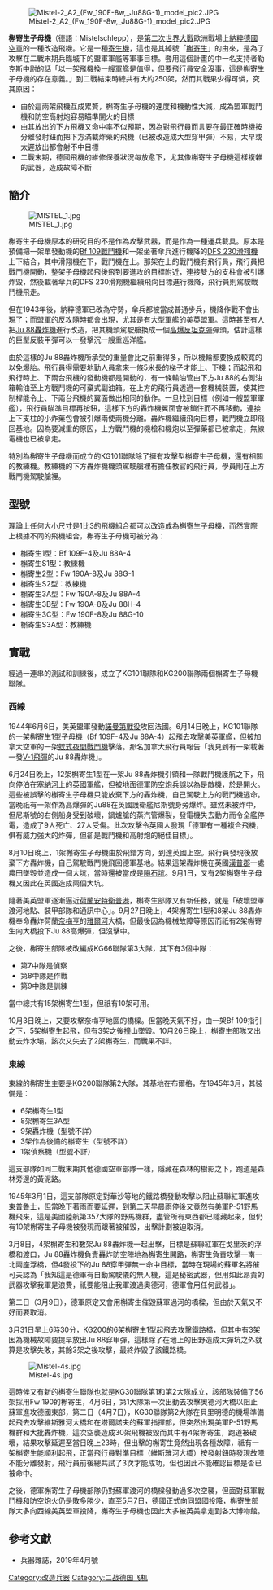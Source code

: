 {{Unreferenced|time=2020-08-22T15:29:00+00:00}}
[[File:Mistel-2_A2_(Fw_190F-8w,_Ju88G-1)_model_pic2.JPG|thumb]]

'''槲寄生子母機'''（德語：Mistelschlepp），是[[第二次世界大戰|第二次世界大戰]]歐洲戰場上[[納粹德國空軍|納粹德國空軍]]的一種改造飛機。它是一種[[寄生機|寄生機]]，這也是其綽號「[[槲寄生|槲寄生]]」的由來，是為了攻擊在二戰末期兵臨城下的盟軍軍艦等軍事目標。套用這個計畫的中一名支持者勒克斯中尉的話「以一架飛機換一艘軍艦是值得，但要飛行員安全沒事，這是槲寄生子母機的存在意義。」到二戰結束時總共有大約250架，然而其戰果少得可憐，究其原因：
*由於這兩架飛機互成累贅，槲寄生子母機的速度和機動性大減，成為盟軍戰鬥機和防空高射炮容易瞄準開火的目標
*由其放出的下方飛機又命中率不似預期，因為對飛行員而言要在最正確時機按分離發射鈕而把下方滿載炸藥的飛機（已被改造成大型穿甲彈）不易，太早或太遲放出都會射不中目標
*二戰末期，德國飛機的維修保養狀況每放愈下，尤其像槲寄生子母機這樣複雜的武器，造成故障不斷

==簡介==
[[File:MISTEL_1.jpg|thumb]]

槲寄生子母機原本的研究目的不是作為攻擊武器，而是作為一種運兵載具。原本是預備把一架單發動機的[[Bf_109戰鬥機|Bf 109戰鬥機]]和一架坐著傘兵進行機降的[[DFS_230滑翔機|DFS 230滑翔機]]上下結合，其中滑翔機在下，戰鬥機在上。那架在上的戰鬥機有飛行員，飛行員把戰鬥機開動，整架子母機起飛後飛到要進攻的目標附近，連接雙方的支柱會被引爆炸毀，然後載著傘兵的DFS 230滑翔機繼續飛向目標進行機降，飛行員則駕駛戰鬥機飛走。

但在1943年後，納粹德軍已改為守勢，傘兵都被當成普通步兵，機降作戰不會出現了；而盟軍的反攻隨時都會出現，尤其是有大型軍艦的美英盟軍。這時甚至有人把[[Ju_88轟炸機|Ju 88轟炸機]]進行改造，把其機頭駕駛艙換成一個[[高爆反坦克彈|高爆反坦克彈]]彈頭，估計這樣的巨型反裝甲彈可以一發擊沉一艘重巡洋艦。

由於這樣的Ju 88轟炸機所承受的重量會比之前重得多，所以機輪都要換成較寬的以免爆胎。飛行員得需要地勤人員拿來一條5米長的梯子才能上、下機；而起飛和飛行時上、下兩台飛機的發動機都是開動的，有一條輸油管由下方Ju 88的右側油箱輸油至上方戰鬥機的可棄式副油箱。在上方的飛行員透過一套機械裝置，使其控制桿能令上、下兩台飛機的翼面做出相同的動作。一旦找到目標（例如一艘盟軍軍艦），飛行員瞄準目標再按鈕，這樣下方的轟炸機翼面會被鎖住而不再移動，連接上下支柱的小炸藥包會被引爆兩使兩機分離。轟炸機繼續飛向目標，戰鬥機立即飛回基地。因為要減重的原因，上方戰鬥機的機槍和機炮以至彈藥都已被拿走，無線電機也已被拿走。

特別為槲寄生子母機而成立的KG101聯隊除了擁有攻擊型槲寄生子母機，還有相關的教練機。教練機的下方轟炸機機頭駕駛艙裡有擔任教官的飛行員，學員則在上方戰鬥機駕駛艙裡。

==型號==
理論上任何大小尺寸是1比3的飛機組合都可以改造成為槲寄生子母機，而然實際上根據不同的飛機組合，槲寄生子母機可被分為：
*槲寄生1型：Bf 109F-4及Ju 88A-4
*槲寄生S1型：教練機
*槲寄生2型：Fw 190A-8及Ju 88G-1
*槲寄生S2型：教練機
*槲寄生3A型：Fw 190A-8及Ju 88A-4
*槲寄生3B型：Fw 190A-8及Ju 88H-4
*槲寄生3C型：Fw 190F-8及Ju 88G-10
*槲寄生S3A型：教練機

==實戰==
經過一連串的測試和訓練後，成立了KG101聯隊和KG200聯隊兩個槲寄生子母機聯隊。
===西線===
1944年6月6日，美英盟軍發動[[諾曼第戰役|諾曼第戰役]]攻回法國。6月14日晚上，KG101聯隊的一架槲寄生1型子母機（Bf 109F-4及Ju 88A-4）起飛去攻擊美英軍艦，但被加拿大空軍的一架[[蚊式轟炸機|蚊式夜間戰鬥機]]擊落。那名加拿大飛行員報告「我見到有一架載著一發[[V-1飛彈|V-1飛彈]]的Ju 88轟炸機」。

6月24日晚上，12架槲寄生1型在一架Ju 88轟炸機引領和一隊戰鬥機護航之下，飛向停泊在[[塞納河|塞納河]]上的英國軍艦，但被地面德軍防空炮兵誤以為是敵機，於是開火。這些被誤擊的槲寄生子母機只能放棄下方的轟炸機，自己駕駛上方的戰鬥機逃命。當晚祇有一架作為高爆彈的Ju88在英國護衛艦尼斯號身旁爆炸。雖然未被炸中，但尼斯號的右側船身受到破壞，鍋爐艙的蒸汽管爆裂，發電機失去動力而令全艦停電，造成了9人死亡、27人受傷。此次攻擊令英國人發現「德軍有一種複合飛機，俱有威力強大的炸彈，但卻是戰鬥機和高射炮的絕佳目標」。

8月10日晚上，1架槲寄生子母機由於飛錯方向，到達英國上空。飛行員發現後放棄下方轟炸機，自己駕駛戰鬥機飛回德軍基地。結果這架轟炸機在英國[[漢普郡|漢普郡]]一處農田墜毀並造成一個大坑，當時還被當成是[[隕石坑|隕石坑]]。9月1日，又有2架槲寄生子母機又因此在英國造成兩個大坑。

隨著美英盟軍逐漸逼近[[荷蘭|荷蘭]][[安特衛普港|安特衛普港]]，槲寄生部隊又有新任務，就是「破壞盟軍渡河地點、裝甲部隊和通訊中心」。9月27日晚上，4架槲寄生1型和8架Ju 88轟炸機奉命轟炸荷蘭[[奈梅亨|奈梅亨]]的[[雅爾河|雅爾河]]大橋，但最後因為機械故障等原因而祇有2架槲寄生向大橋投下Ju 88高爆彈，但沒擊中。

之後，槲寄生部隊被改編成KG66聯隊第3大隊，其下有3個中隊：
*第7中隊是偵察
*第8中隊是作戰
*第9中隊是訓練
當中總共有15架槲寄生1型，但祇有10架可用。

10月3日晚上，又要攻擊奈梅亨地區的橋樑。但當晚天氣不好，由一架Bf 109指引之下，5架槲寄生起飛，但有3架之後撞山墜毀。10月26日晚上，槲寄生部隊又出動去炸水壩，該次又失去了2架槲寄生，而戰果不詳。

===東線===
東線的槲寄生主要是KG200聯隊第2大隊，其基地在布爾格，在1945年3月，其裝備是：
*6架槲寄生1型
*8架槲寄生3A型
*9架轟炸機（型號不詳）
*3架作為後備的槲寄生（型號不詳）
*1架偵察機（型號不詳）

這支部隊如同二戰末期其他德國空軍部隊一樣，隱藏在森林的樹影之下，跑道是森林旁邊的黃泥路。

1945年3月1日，這支部隊原定對華沙等地的鐵路橋發動攻擊以阻止蘇聯紅軍進攻[[東普魯士|東普魯士]]，但當晚下著雨而要延遲，到第二天早晨雨停後又竟然有美軍P-51野馬機飛來，這是美國陸航第357大隊的野馬機群，盡管所有東西都已隱藏起來，但仍有10架槲寄生子母機被發現而跟著被催毀，出擊計劃被迫取消。

3月8日，4架槲寄生和數架Ju 88轟炸機一起出擊，目標是蘇聯紅軍在戈里茨的浮橋和渡口，Ju 88轟炸機負責轟炸防空陣地為槲寄生開路，槲寄生負責攻擊一南一北兩座浮橋，但4發投下的Ju 88穿甲彈無一命中目標，當時在現場的蘇軍名將催可夫認為「我知這是德軍有自動駕駛儀的無人機，這是秘密武器，但用如此昂貴的武器攻擊我軍是浪費，祇要能阻止我軍渡過奧德河，德軍會用任何武器」。

第二日（3月9日），德軍原定又會用槲寄生催毀蘇軍過河的橋樑，但由於天氣又不好而要取消。

3月31日早上6時30分，KG200的6架槲寄生1型起飛去攻擊鐵路橋，但其中有3架因為機械故障要提早放出Ju 88穿甲彈，這樣除了在地上的田野造成大彈坑之外就算是攻擊失敗，其餘3架之後攻擊，最終炸毀了該鐵路橋。

[[File:Mistel-4s.jpg|thumb]]

這時候又有新的槲寄生聯隊也就是KG30聯隊第1和第2大隊成立，該部隊裝備了56架採用Fw 190的槲寄生，4月6日，第1大隊第一次出動去攻擊奧德河大穚以阻止蘇軍進攻德國東部，第二日（4月7日），KG30聯隊第2大隊在貝里明德的機場準備起飛去攻擊維斯雅河大橋和在塔爾諾夫的蘇軍指揮部，但突然出現美軍P-51野馬機群和大批轟炸機，這次空襲造成30架飛機被毀而其中有4架槲寄生，跑道被破壞，結果攻擊延遲至當日晚上23時，但出擊的槲寄生竟然出現各種故障，祗有一架槲寄生能順利起飛，正當飛行員對準目標（維斯雅河大橋）按發射鈕時發現故障不能分離發射，飛行員前後總共試了3次才能成功，但也因此不能確認目標是否已被命中。

之後，德軍槲寄生子母機部隊仍對蘇軍渡河的橋樑發動過多次空襲，但面對蘇軍戰鬥機和防空炮火仍是敗多勝少，直至5月7日，德國正式向同盟國投降，槲寄生部隊大多向西線美英盟軍投降，槲寄生子母機也因此大多被英美拿走到各大博物館。

==參考文獻==
{{Commons|Category:Mistel Project}}
*兵器雜誌，2019年4月號

[[Category:改造兵器|Category:改造兵器]]
[[Category:二战德国飞机|Category:二战德国飞机]]